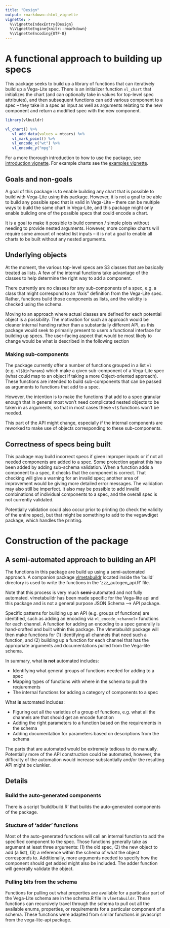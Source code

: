 ```yaml
---
title: "Design"
output: rmarkdown::html_vignette
vignette: >
  %\VignetteIndexEntry{Design}
  %\VignetteEngine{knitr::rmarkdown}
  %\VignetteEncoding{UTF-8}
---
```


# A functional approach to building up specs

This package seeks to build up a library of functions that can iteratively build up a Vega-Lite spec. There is an initializer function `vl_chart` that initializes the chart (and can optionally take in values for top-level spec attributes), and then subsequent functions can add various component to a spec -- they take in a spec as input as well as arguments relating to the new component and return a modified spec with the new component. 


```r
library(vlbuildr)

vl_chart() %>%
   vl_add_data(values = mtcars) %>%
   vl_mark_point() %>%
   vl_encode_x("wt") %>%
   vl_encode_y("mpg")
```

For a more thorough introduction to how to use the package, see [introduction vignette](https://vegawidget.github.io/vlbuildr/articles/articles/introduction.html). For example charts see the [examples vignette](https://vegawidget.github.io/vlbuildr/articles/articles/examples.html).

## Goals and non-goals

A goal of this package is to enable building any chart that is possible to build with Vega-Lite using this package. However, it is not a goal to be able to build any possible spec that is valid in Vega-Lite -- there can be multiple ways to build the same chart in Vega-Lite, and this package might only enable building one of the possible specs that could encode a chart.

It is a goal to make it possible to build common / simple plots without needing to provide nested arguments. However, more complex charts will require some amount of nested list inputs -- it is not a goal to enable all charts to be built without any nested arguments.

## Underlying objects

At the moment, the various top-level specs are S3 classes that are basically treated as lists. A few of the internal functions take advantage of the classes to help determine the right way to add a component.

There currently are no classes for any sub-components of a spec, e.g. a class that might correspond to an "Axis" definition from the Vega-Lite spec. Rather, functions build those components as lists, and the validity is checked using the schema.

Moving to an approach where actual classes are defined for each potential object is a possibility. The motivation for such an approach would be cleaner internal handing rather than a substantially different API, as this package would seek to primarily present to users a functional interface for building up specs.  The user-facing aspect that would be most likely to change would be what is described in the following section


### Making sub-components

The package currently offer a number of functions grouped in a list `vl` (e.g. `vl$BinParams`) which make a given sub-component of a Vega-Lite spec (what could map to an object if taking a more Object-oriented approach).  These functions are intended to build sub-components that can be passed as arguments to functions that add to a spec. 

However, the intention is to make the functions that add to a spec granular enough that in general most won't need complicated nested objects to be taken in as arguments, so that in most cases these `vl$` functions won't be needed.

This part of the API might change, especially if the internal components are reworked to make use of objects corresponding to these sub-components.

## Correctness of specs being built

This package may build incorrect specs if given improper inputs or if not all needed components are added to a spec. Some protection against this has been added by adding sub-schema validation.  When a function adds a component to a spec, it checks that the component is correct. That checking will give a warning for an invalid spec; another area of improvement would be giving more detailed error messages. The validation may also still be imperfect. It also may be possible to add invalid combinations of individual components to a spec, and the overall spec is not currently validated.

Potentially validation could also occur prior to printing (to check the validity of the entire spec), but that might be something to add to the vegawdiget package, which handles the printing.  

# Construction of the package

## A semi-automated approach to building an API

The functions in this package are build up using a semi-automated approach. A companion package [vlmetabuildr](https://github.com/vegawidget/vlbuildr/tree/master/build/vlmetabuildr) located inside the 'build' directory is used to write the functions in the 'zzz_autogen_api.R' file.  

Note that this process is very much **semi**-automated and not fully automated. vlmetabuildr has been made specific for the Vega-lite api and this package and is not a general purpose JSON Schema --> API package.  

Specific patterns for building up an API (e.g. groups of functions) are identified, such as adding an encoding via `vl_encode_<channel>` functions for each channel.  A function for adding an encoding to a spec generally is hand-crafted and built within this package.  The vlmetabuildr package will then make functions for (1) identifying all channels that need such a function, and (2) building up a function for each channel that has the appropriate arguments and documentations pulled from the Vega-lite schema.  

In summary, what **is not** automated includes:

* Identifying what general groups of functions needed for adding to a spec
* Mapping types of functions with where in the schema to pull the reqiurements
* The internal functions for adding a category of components to a spec

What **is** automated includes:

* Figuring out all the varieties of a group of functions, e.g. what all the channels are that should get an encode function
* Adding the right parameters to a function based on the requirements in the schema
* Adding documentation for parameters based on descriptions from the schema

The parts that are automated would be extremely tedious to do manually. Potentially more of the API construction could be automated, however, the difficulty of the automation would increase substantially and/or the resulting API might be clunkier.

## Details

### Build the auto-generated components

There is a script 'build/build.R' that builds the auto-generated components of the package.

### Stucture of 'adder' functions

Most of the auto-generated functions will call an internal function to add the specified component to the spec. Those functions generally take as argument at least three arguments: (1) the old spec, (2) the new object to add (a list), (3) a reference within the schema of what the object corresponds to.  Additionally, more arguments needed to specify how the component should get added might also be included.  The adder function will generally validate the object.  

### Pulling bits from the schema

Functions for pulling out what properties are available for a particular part of the Vega-Lite schema are in the schema.R file in `vlmetabuildr`. These functions can recursively travel through the schema to pull out all the available enums, properties, or requirements for a particular component of a schema.  These functions were adapted from similar functions in javascript from the vega-lite-api package.

